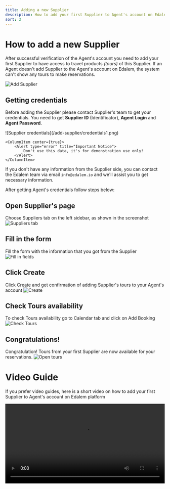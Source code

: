 ```yaml
---
title: Adding a new Supplier
description: How to add your first Supplier to Agent's account on Edalem platform
sort: 2
---
```


# How to add a new Supplier

After successful verification of the Agent's account you need to add your first Supplier to have access to travel products *(tours)* of this Supplier.
If an Agent doesn't add Supplier to the Agent's account on Edalem, the system can't show any tours to make reservations. 

![Add Supplier](/add-supplier/supplier1.png)

## Getting credentials

Before adding the Supplier please contact Supplier's team to get your credentials. You need to get **Supplier ID** (Identificator), **Agent Login** and **Agent Password**.

<ColumnGroup>
    <ColumnItem>
        ![Supplier credentials](/add-supplier/credentials1.png)
    </ColumnItem>

    <ColumnItem center={true}>
        <Alert type="error" title="Important Notice">
            Don't use this data, it's for demonstration use only!  
        </Alert>
    </ColumnItem>
</ColumnGroup>

If you don't have any information from the Supplier side, you can contact the Edalem team via email `info@edalem.io` and we'll assist you to get necessary information.

After getting Agent's credentials follow steps below:

<Timeline>

## Open Supplier's page
Choose Suppliers tab on the left sidebar, as shown in the screenshot
![Suppliers tab](/add-supplier/suppliers2.png)

## Fill in the form
Fill the form with the information that you got from the Supplier
![Fill in fields](/add-supplier/form.png)

## Click Create
Click Create and get confirmation of adding Supplier's tours to your Agent's account
![Create](/add-supplier/create.png)

## Check Tours availability
To check Tours availability go to Calendar tab and click on Add Booking
![Check Tours](/add-supplier/checkTours.png)

## Congratulations!
Congratulation! Tours from your first Supplier are now available for your reservations.
![Open tours](/add-supplier/openTours.png)

</Timeline>

# Video Guide

If you prefer video guides, here is a short video on how to add your first Supplier to Agent's account on Edalem platform

<Video src='/add-supplier/addingSupplierVideo.mp4' controls width="100%" type="mp4" title="Video guide on how to register a new Agent's account on Edalem platform " />

{/* ## Next steps

Explore more guides on how to use Edalem platform

<CardGroup cols={2}>
<CardItem full={true} title="Adding more suppliers" href="/more-suppliers">
Learn how to add more suppliers to your Agent's account on Edalem platform in the next guide
</CardItem>

<CardItem full={true} title="Making your first booking" href="/making-booking">
Learn how to make your first booking on Edalem platform in the next guide
</CardItem>
</CardGroup> */}